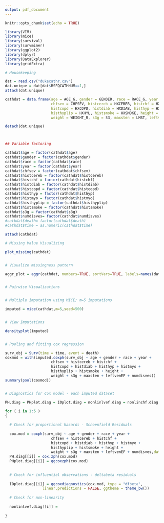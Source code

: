 ```yaml
---
output: pdf_document
---
```


```r
knitr::opts_chunk$set(echo = TRUE)
```

```r
library(VIM)
library(mice)
library(survival)
library(survminer)
library(ggplot2)
library(dplyr)
library(DataExplorer)
library(gridExtra)
```

```r

# Housekeeping

dat = read.csv("dukecathr.csv")
dat.unique = dat[dat$RSEQCATHNUM==1,]
attach(dat.unique)

cathdat = data.frame(age = AGE_G, gender = GENDER, race = RACE_G, year = YRCATH_G, 
                     chfsev = CHFSEV, histcereb = HXCEREB, histchf = HXCHF, 
                     histcopd = HXCOPD, histdiab = HXDIAB, histhyp = HXHTN, histmyo = HXMI, 
                     histhyplip = HXHYL, histsmoke = HXSMOKE, height = HEIGHT_R, 
                     weight = WEIGHT_R, s3g = S3, maxsten = LMST, leftvenEF = LVEF_R, numdisves = NUMDZV, death = DEATH, time = DAYS2LKA)

detach(dat.unique)



## Variable factoring

cathdat$age = factor(cathdat$age)
cathdat$gender = factor(cathdat$gender)
cathdat$race = factor(cathdat$race)
cathdat$year = factor(cathdat$year)
cathdat$chfsev = factor(cathdat$chfsev)
cathdat$histcereb = factor(cathdat$histcereb)
cathdat$histchf = factor(cathdat$histchf)
cathdat$histdiab = factor(cathdat$histdiab)
cathdat$histcopd = factor(cathdat$histcopd)
cathdat$histhyp = factor(cathdat$histhyp)
cathdat$histmyo = factor(cathdat$histmyo)
cathdat$histhyplip = factor(cathdat$histhyplip)
cathdat$histsmoke = factor(cathdat$histsmoke)
cathdat$s3g = factor(cathdat$s3g)
cathdat$numdisves= factor(cathdat$numdisves)
#cathdat$death= factor(cathdat$death)
#cathdat$time = as.numeric(cathdat$time)

attach(cathdat)
```

```r


# Missing Value Visualizing

plot_missing(cathdat)


# Visualize missingness pattern 

aggr_plot = aggr(cathdat, numbers=TRUE, sortVars=TRUE, labels=names(data), cex.axis=.7, gap=3, ylab=c("Histogram of missing data","Pattern"),plot=TRUE)


# Pairwise Visualizations


# Multiple imputation using MICE; m=5 imputations

imputed = mice(cathdat,m=5,seed=500)


# View Imputations

densityplot(imputed)


# Pooling and fitting cox regression

surv_obj = Surv(time = time, event = death)
coxmod = with(imputed,coxph(surv_obj ~ age + gender + race + year + 
                     chfsev + histcereb + histchf + 
                     histcopd + histdiab + histhyp + histmyo + 
                     histhyplip + histsmoke + height + 
                     weight + s3g + maxsten + leftvenEF + numdisves))
summary(pool(coxmod))


# Diagnostics for Cox model - each imputed dataset

PH.diag = PHplot.diag = IOplot.diag = nonlinlvef.diag = nonlinchf.diag = nonlinmax.diag = vector(mode="list",length=5)

for ( i in 1:5 )
{
  
  # Check for proportional hazards - Schoenfield Residuals
  
  cox.mod = coxph(surv_obj ~ age + gender + race + year + 
                     chfsev + histcereb + histchf + 
                     histcopd + histdiab + histhyp + histmyo + 
                     histhyplip + histsmoke + height + 
                     weight + s3g + maxsten + leftvenEF + numdisves,data=complete(imputed,i))
  PH.diag[[i]] = cox.zph(cox.mod)
  PHplot.diag[[i]] = ggcoxzph(cox.mod)
  
  
  # Check for influential observations - deltabeta residuals
  
  IOplot.diag[[i]] = ggcoxdiagnostics(cox.mod, type = "dfbeta",
                 linear.predictions = FALSE, ggtheme = theme_bw())
  
  # Check for non-linearity
  
  nonlinlvef.diag[[i]] =  
  
}





```

